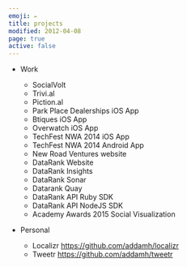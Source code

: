 ```yaml
---
emoji: ✏️
title: projects
modified: 2012-04-08
page: true
active: false
---
```



* Work
  * SocialVolt
  * Trivi.al
  * Piction.al
  * Park Place Dealerships iOS App
  * Btiques iOS App
  * Overwatch iOS App
  * TechFest NWA 2014 iOS App
  * TechFest NWA 2014 Android App
  * New Road Ventures website
  * DataRank Website
  * DataRank Insights
  * DataRank Sonar
  * Datarank Quay
  * DataRank API Ruby SDK
  * DataRank API NodeJS SDK
  * Academy Awards 2015 Social Visualization

* Personal
  * Localizr https://github.com/addamh/localizr
  * Tweetr https://github.com/addamh/tweetr
